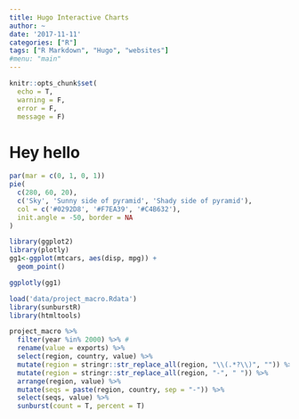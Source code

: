 ```yaml
---
title: Hugo Interactive Charts
author: ~
date: '2017-11-11'
categories: ["R"]
tags: ["R Markdown", "Hugo", "websites"]
#menu: "main"
---
```


```r
knitr::opts_chunk$set(
  echo = T, 
  warning = F, 
  error = F, 
  message = F)
```


# Hey hello

```r
par(mar = c(0, 1, 0, 1))
pie(
  c(280, 60, 20),
  c('Sky', 'Sunny side of pyramid', 'Shady side of pyramid'),
  col = c('#0292D8', '#F7EA39', '#C4B632'),
  init.angle = -50, border = NA
)
```

```r
library(ggplot2)
library(plotly)
gg1<-ggplot(mtcars, aes(disp, mpg)) + 
  geom_point()

ggplotly(gg1)
```

```r
load('data/project_macro.Rdata')
library(sunburstR)
library(htmltools)

project_macro %>%
  filter(year %in% 2000) %>% #
  rename(value = exports) %>%
  select(region, country, value) %>%
  mutate(region = stringr::str_replace_all(region, "\\(.*?\\)", "")) %>%
  mutate(region = stringr::str_replace_all(region, "-", " ")) %>%
  arrange(region, value) %>%
  mutate(seqs = paste(region, country, sep = "-")) %>%
  select(seqs, value) %>%
  sunburst(count = T, percent = T)
```








